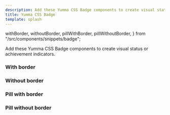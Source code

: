 ```yaml
---
description: Add these Yumma CSS Badge components to create visual status or achievement indicators.
title: Yumma CSS Badge
template: splash
---
```


  withBorder,
  withoutBorder,
  pillWithBorder,
  pillWithoutBorder,
} from "/src/components/snippets/badge";

Add these Yumma CSS Badge components to create visual status or achievement indicators.

### With border

<Preview
  data={withBorder}
  useCenter
  usePadding
  useHeight="55px"
  useTabs
  useVersion="release"
/>

### Without border

<Preview
  data={withoutBorder}
  useCenter
  usePadding
  useHeight="55px"
  useTabs
  useVersion="release"
/>

### Pill with border

<Preview
  data={pillWithBorder}
  useCenter
  usePadding
  useHeight="55px"
  useTabs
  useVersion="release"
/>

### Pill without border

<Preview
  data={pillWithoutBorder}
  useCenter
  usePadding
  useHeight="55px"
  useTabs
  useVersion="release"
/>
